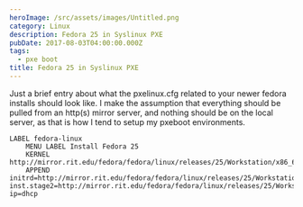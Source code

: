 ```yaml
---
heroImage: /src/assets/images/Untitled.png
category: Linux
description: Fedora 25 in Syslinux PXE
pubDate: 2017-08-03T04:00:00.000Z
tags:
  - pxe boot
title: Fedora 25 in Syslinux PXE
---
```


Just a brief entry about what the pxelinux.cfg related to your newer fedora installs should look like. I make the assumption that everything should be pulled from an http(s) mirror server, and nothing should be on the local server, as that is how I tend to setup my pxeboot environments.

```
LABEL fedora-linux
    MENU LABEL Install Fedora 25
    KERNEL http://mirror.rit.edu/fedora/fedora/linux/releases/25/Workstation/x86_64/os/images/pxeboot/vmlinuz
    APPEND initrd=http://mirror.rit.edu/fedora/fedora/linux/releases/25/Workstation/x86_64/os/images/pxeboot/initrd.img inst.stage2=http://mirror.rit.edu/fedora/fedora/linux/releases/25/Workstation/x86_64/os ip=dhcp
```
